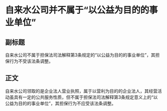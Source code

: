 # 自来水公司并不属于“以公益为目的的事业单位”
## 副标题
自来水公司不属于担保法司法解释第3条规定的“以公益为目的的事业单位”，其担保行为不受该法条调整。
## 正文
自来水公司领取的是企业法人营业执照，属于以营利为目的的企业法人，其经营活动虽具有一定的公共服务性质，但不属于担保法司法解释第3条规定意义上的“以公益为目的的事业单位”，其担保行为不应受该法条调整。